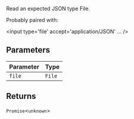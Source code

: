 Read an expected JSON type File.

Probably paired with:

<input type='file' accept='application/JSON' ... />

## Parameters

| Parameter | Type   |
| --------- | ------ |
| `file`    | `File` |

## Returns

`Promise`\<`unknown`\>
